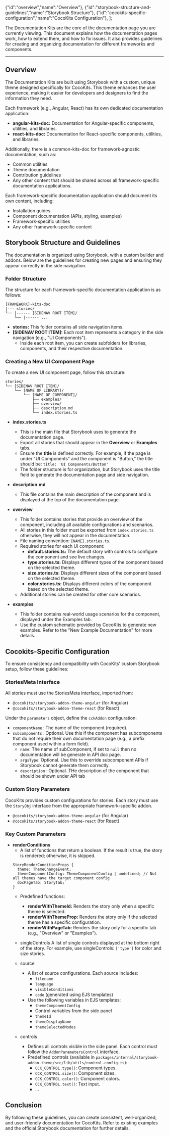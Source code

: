 
  {"id":"overview","name":"Overview"},
  {"id":"storybook-structure-and-guidelines","name":"Storybook Structure"},
  {"id":"cocokits-specific-configuration","name":"CocoKits Configuration"},
];

<Meta title='Contributing/Kits Doc Structure'/>

<MdxPage breadcrumb="Contributing" title='Kits Doc Structure' hideThemeSwitcher={true} tocItems={tocItems}>

The Documentation Kits are the core of the documentation page you are currently viewing.
This document explains how the documentation pages work, how to extend them, and how to fix issues.
It also provides guidelines for creating and organizing documentation for different frameworks and components.

--- 

## Overview
The Documentation Kits are built using Storybook with a custom, unique theme designed specifically for CocoKits.
This theme enhances the user experience, making it easier for developers and designers to find the information they need.

Each framework (e.g., Angular, React) has its own dedicated documentation application:

- **angular-kits-doc:** Documentation for Angular-specific components, utilities, and libraries.
- **react-kits-doc:** Documentation for React-specific components, utilities, and libraries.

Additionally, there is a common-kits-doc for framework-agnostic documentation, such as:

- Common utilities
- Theme documentation
- Contribution guidelines
- Any other content that should be shared across all framework-specific documentation applications.

Each framework-specific documentation application should document its own content, including:

- Installation guides
- Component documentation (APIs, styling, examples)
- Framework-specific utilities
- Any other framework-specific content

## Storybook Structure and Guidelines
The documentation is organized using Storybook, with a custom builder and addons.
Below are the guidelines for creating new pages and ensuring they appear correctly in the side navigation.

### Folder Structure
The structure for each framework-specific documentation application is as follows:
```
[FRAMEWORK]-kits-doc
|--- stories/
└── |------ [SIDENAV ROOT ITEM]/
    └── |------ ...
```

- **stories:** This folder contains all side navigation items.
- **[SIDENAV ROOT ITEM]:** Each root item represents a category in the side navigation (e.g., "UI Components").
  - Inside each root item, you can create subfolders for libraries, components, and their respective documentation.


### Creating a New UI Component Page
To create a new UI component page, follow this structure:

```
stories/
└── [SIDENAV ROOT ITEM]/
    └── [NAME OF LIBRARY]/
        └── [NAME OF COMPONENT]/
            ├── examples/
            ├── overview/
            ├── description.md
            └── index.stories.ts
```
- **index.stories.ts**
  - This is the main file that Storybook uses to generate the documentation page.
  - Export all stories that should appear in the **Overview** or **Examples** tabs.
  - Ensure the **title** is defined correctly. For example, if the page is under "UI Components" and the component is "Button," the title should be:
  `title: 'UI Components/Button'`
  - The folder structure is for organization, but Storybook uses the title field to generate the documentation page and side navigation.

- **description.md**
  - This file contains the main description of the component and is displayed at the top of the documentation page.

- **overview**
  - This folder contains stories that provide an overview of the component, including all available configurations and scenarios.
  - All stories in this folder must be exported from `index.stories.ts` otherwise, they will not appear in the documentation.
  - File naming convention: `[NAME].stories.ts`.
  - Required stories for each UI component:
    - **default.stories.ts:** The default story with controls to configure the component and see live changes.
    - **type.stories.ts:** Displays different types of the component based on the selected theme.
    - **size.stories.ts:** Displays different sizes of the component based on the selected theme.
    - **color.stories.ts:** Displays different colors of the component based on the selected theme.
  - Additional stories can be created for other core scenarios.

- **examples**
  - This folder contains real-world usage scenarios for the component, displayed under the Examples tab.
  - Use the custom schematic provided by CocoKits to generate new examples. Refer to the "New Example Documentation" for more details.


## Cocokits-Specific Configuration

To ensure consistency and compatibility with CocoKits' custom Storybook setup, follow these guidelines:

### StoriesMeta Interface
All stories must use the StoriesMeta interface, imported from:

- `@cocokits/storybook-addon-theme-angular` (for Angular)
- `@cocokits/storybook-addon-theme-react` (for React)

Under the `parameters` object, define the `cckAddon` configuration:

- `componentName:` The name of the component (required).
- `subcomponents:` Optional. Use this if the component has subcomponents that do not require their own documentation page (e.g., a prefix component used within a form field).
  - `name`: The name of subComponent, if set to `null` then no documentation will be generate in API doc page.
  - `argsType`: Optional. Use this to override subcomponent APIs if Storybook cannot generate them correctly.
  - `description:` Optional. THe description of the component that should be shown under API tab

### Custom Story Parameters
CocoKits provides custom configurations for stories. Each story must use the `StoryObj` interface from the appropriate framework-specific addon.
- `@cocokits/storybook-addon-theme-angular` (for Angular)
- `@cocokits/storybook-addon-theme-react` (for React)

### Key Custom Parameters
- **renderConditions**
  - A list of functions that return a boolean. If the result is true, the story is rendered; otherwise, it is skipped.
  ```
  StoryRenderConditionProps {
    theme: ThemeChangeEvent;
    themeComponentConfig: ThemeComponentConfig | undefined; // Not all themes have the target component config
    docPageTab: StoryTab;
  }
  ```
  - Predefined functions:
     - **renderWithThemeId:** Renders the story only when a specific theme is selected.
     - **renderWithThemeProp:** Renders the story only if the selected theme has a specific configuration.
     - **renderWithPageTab:** Renders the story only for a specific tab (e.g., "Overview" or "Examples").

  - singleControls
    A list of single controls displayed at the bottom right of the story. For example, use singleControls: `['type']` for color and size stories.

  - source
    - A list of source configurations. Each source includes:
      - `filename`
      - `language`
      - `visibleConditions`
      - `code` (generated using EJS templates)
    - Use the following variables in EJS templates:
      - `themeComponentConfig`
      - Control variables from the side panel
      - `themeId`
      - `themeDisplayName`
      - `themeSelectedModes`

  - controls
    - Defines all controls visible in the side panel. Each control must follow the `AddonParametersControl` interface.
    - Predefined controls (available in `packages/internal/storybook-addon-theme/src/lib/utils/control.config.ts`):
      - `CCK_CONTROL.type()`: Component types.
      - `CCK_CONTROL.size()`: Component sizes.
      - `CCK_CONTROL.color()`: Component colors.
      - `CCK_CONTROL.text()`: Text input.
      - ...

## Conclusion
By following these guidelines, you can create consistent, well-organized, and user-friendly documentation for CocoKits. Refer to existing examples and the official Storybook documentation for further details.

</MdxPage>
